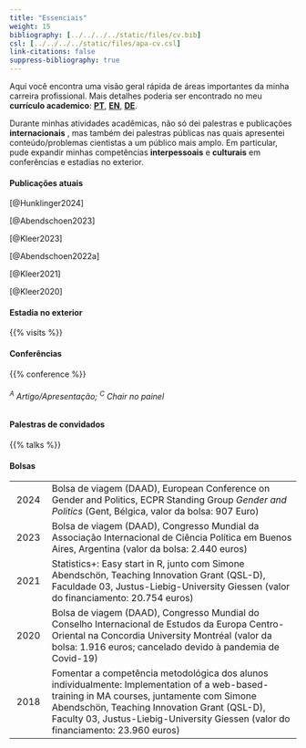```yaml
---
title: "Essenciais"
weight: 15
bibliography: [../../../../static/files/cv.bib]
csl: [../../../../static/files/apa-cv.csl]
link-citations: false
suppress-bibliography: true
--- 
```


Aqui você encontra uma visão geral rápida de áreas importantes da minha carreira profissional. Mais detalhes poderia ser encontrado no meu **currículo academico**: [**PT**](https://bpkleer.github.io/files/kleer-cvs-pt.pdf),  [**EN**](https://bpkleer.github.io/files/kleer-cvs-en.pdf), [**DE**](https://bpkleer.github.io/files/kleer-cvs.pdf).

Durante minhas atividades acadêmicas, não só dei palestras e publicações **internacionais** , mas também dei palestras públicas nas quais apresentei conteúdo/problemas cientistas a um público mais amplo. Em particular, pude expandir minhas competências **interpessoais** e **culturais** em conferências e estadias no exterior. 

#### Publicações atuais
[@Hunklinger2024]

[@Abendschoen2023] 

[@Kleer2023]

[@Abendschoen2022a]

[@Kleer2021]

[@Kleer2020]

#### Estadia no exterior 
{{% visits %}}

#### Conferências

{{% conference %}}
<h6><sup>A</sup> Artigo/Apresentação; <sup>C</sup> Chair no painel</h6>

#### Palestras de convidados

{{% talks %}}

#### Bolsas
|   |   |
|:---:|---------------------------------|
| 2024 | Bolsa de viagem (DAAD), European Conference on Gender and Politics, ECPR Standing Group *Gender and Politics* (Gent, Bélgica, valor da bolsa: 907 Euro) |
| 2023 |  Bolsa de viagem (DAAD), Congresso Mundial da Associação Internacional de Ciência Política em Buenos Aires, Argentina (valor da bolsa: 2.440 euros) | 
| 2021 | Statistics+: Easy start in R, junto com Simone Abendschön, Teaching Innovation Grant (QSL-D), Faculdade 03, Justus-Liebig-University Giessen (valor do financiamento: 20.754 euros) |
| 2020 | Bolsa de viagem (DAAD), Congresso Mundial do Conselho Internacional de Estudos da Europa Centro-Oriental na Concordia University Montréal (valor da bolsa: 1.916 euros; cancelado devido à pandemia de Covid-19) |
| 2018 | Fomentar a competência metodológica dos alunos individualmente: Implementation of a web-based-training in MA courses, juntamente com Simone Abendschön, Teaching Innovation Grant (QSL-D), Faculty 03, Justus-Liebig-University Giessen (valor do financiamento: 23.960 euros) | 